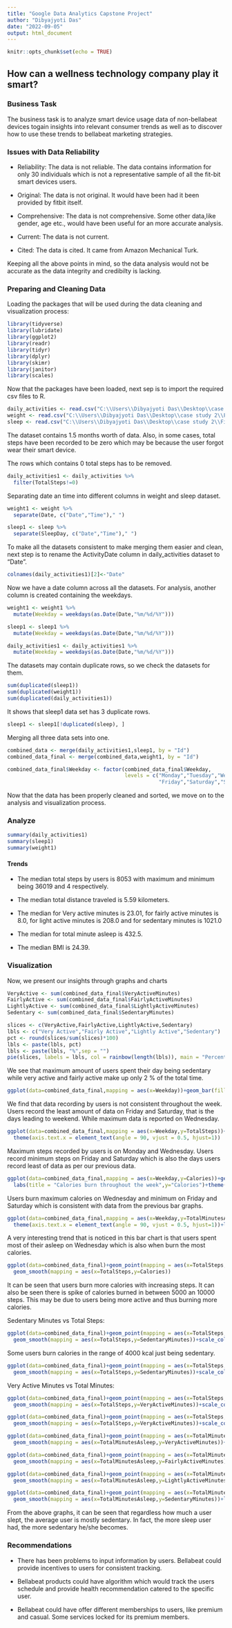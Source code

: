 ---
title: "Google Data Analytics Capstone Project"
author: "Dibyajyoti Das"
date: "2022-09-05"
output: html_document
---

```{r setup, include=FALSE}
knitr::opts_chunk$set(echo = TRUE)
```

## How can a wellness technology company play it smart?

### Business Task

The business task is to analyze smart device usage data of non-bellabeat devices togain insights into relevant consumer trends as well as to discover how to use these trends to bellabeat marketing strategies. 

### Issues with Data Reliability
  * Reliability: The data is not reliable. The data contains information for only 30 individuals   which is not a representative sample of all the fit-bit smart devices users.
  
  * Original: The data is not original. It would have been had it been provided by fitbit itself.
  
  * Comprehensive: The data is not comprehensive. Some other data,like gender, age etc., would have been useful for an more accurate analysis.
  
  * Current: The data is not current.
  
  * Cited: The data is cited. It came from Amazon Mechanical Turk.
  
Keeping all the above points in mind, so the data analysis would not be accurate as the data integrity and credibilty is lacking.

### Preparing and Cleaning Data

Loading the packages that will be used during the data cleaning and visualization process:

```{r message=FALSE, warning=FALSE}
library(tidyverse)
library(lubridate)
library(ggplot2)
library(readr)
library(tidyr)
library(dplyr)
library(skimr)
library(janitor)
library(scales)
```

Now that the packages have been loaded, next sep is to import the required csv files to R.

```{r}
daily_activities <- read.csv("C:\\Users\\Dibyajyoti Das\\Desktop\\case study 2\\Fitabase Data 4.12.16-5.12.16\\dailyActivity_merged.csv")
weight <- read.csv("C:\\Users\\Dibyajyoti Das\\Desktop\\case study 2\\Fitabase Data 4.12.16-5.12.16\\weightLogInfo_merged.csv")
sleep <- read.csv("C:\\Users\\Dibyajyoti Das\\Desktop\\case study 2\\Fitabase Data 4.12.16-5.12.16\\sleepDay_merged.csv")
```

The dataset contains 1.5 months worth of data. Also, in some cases, total steps have been recorded to be zero which may be because the user forgot wear their smart device.

The rows which contains 0 total steps has to be removed.

```{r}
daily_activities1 <- daily_activities %>% 
  filter(TotalSteps!=0)
```

Separating date an time into different columns in weight and sleep dataset.

```{r message=FALSE, warning=FALSE}
weight1 <- weight %>% 
  separate(Date, c("Date","Time")," ")

sleep1 <- sleep %>% 
  separate(SleepDay, c("Date","Time")," ")
```

To make all the datasets consistent to make merging them easier and clean, next step is to rename the ActivityDate column in daily_activities dataset to "Date".

```{r}
colnames(daily_activities1)[2]<-"Date"
```

Now we have a date column across all the datasets. For analysis, another column is created containing the weekdays.

```{r}
weight1 <- weight1 %>% 
  mutate(Weekday = weekdays(as.Date(Date,"%m/%d/%Y")))

sleep1 <- sleep1 %>% 
  mutate(Weekday = weekdays(as.Date(Date,"%m/%d/%Y")))

daily_activities1 <- daily_activities1 %>% 
  mutate(Weekday = weekdays(as.Date(Date,"%m/%d/%Y")))
```

The datasets may contain duplicate rows, so we check the datasets for them.

```{r}
sum(duplicated(sleep1))
sum(duplicated(weight1))
sum(duplicated(daily_activities1))
```

It shows that sleep1 data set has 3 duplicate rows.

```{r}
sleep1 <- sleep1[!duplicated(sleep), ]
```

Merging all three data sets into one.

```{r}
combined_data <- merge(daily_activities1,sleep1, by = "Id")
combined_data_final <- merge(combined_data,weight1, by = "Id")
```

```{r}
combined_data_final$Weekday <- factor(combined_data_final$Weekday,
                                      levels = c("Monday","Tuesday","Wednesday","Thursday",
                                                 "Friday","Saturday","Sunday"))
```

Now that the data has been properly cleaned and sorted, we move on to the analysis and visualization process.

### Analyze

```{r message=FALSE, warning=FALSE}
summary(daily_activities1)
summary(sleep1)
summary(weight1)
```

#### Trends

  * The median total steps by users is 8053 with maximum and minimum being 36019 and 4 respectively.
  
  * The median total distance traveled is 5.59 kilometers.
  
  * The median for Very active minutes is 23.01, for fairly active minutes is 8.0, for light active minutes is 208.0 and for sedentary minutes is 1021.0
  
  * The median for total minute asleep is 432.5.
  
  * The median BMI is 24.39.
  
### Visualization

Now, we present our insights through graphs and charts

```{r echo=FALSE}
VeryActive <- sum(combined_data_final$VeryActiveMinutes)
FairlyActive <- sum(combined_data_final$FairlyActiveMinutes)
LightlyActive <- sum(combined_data_final$LightlyActiveMinutes)
Sedentary <- sum(combined_data_final$SedentaryMinutes)

slices <- c(VeryActive,FairlyActive,LightlyActive,Sedentary)
lbls <- c("Very Active","Fairly Active","Lightly Active","Sedentary")
pct <- round(slices/sum(slices)*100)
lbls <- paste(lbls, pct)
lbls <- paste(lbls, "%",sep = "")
pie(slices, labels = lbls, col = rainbow(length(lbls)), main = "Percentage of Activity in Minutes")

```

We see that maximum amount of users spent their day being sedentary while very active and fairly active make up only 2 % of the total time.

```{r, echo=FALSE}
ggplot(data=combined_data_final,mapping = aes(x=Weekday))+geom_bar(fill="steelblue")+labs(title = "Data Recording during week")

```

We find that data recording by users is not consistent throughout the week. Users record the least amount of data on Friday and Saturday, that is the days leading to weekend. While maximum data is reported on Wednesday.

```{r, echo=FALSE}
ggplot(data=combined_data_final,mapping = aes(x=Weekday,y=TotalSteps))+geom_bar(stat='identity',fill='steelblue')+labs(title = "Steps throughout the week",y="Total steps")+
  theme(axis.text.x = element_text(angle = 90, vjust = 0.5, hjust=1))
```

Maximum steps recorded by users is on Monday and Wednesday. Users record minimum steps on Friday and Saturday which is also the days users record least of data as per our previous data.

```{r,echo=FALSE}
ggplot(data=combined_data_final,mapping = aes(x=Weekday,y=Calories))+geom_bar(stat='identity',fill="violet")+
  labs(title = "Calories burn throughout the week",y="Calories")+theme(axis.text.x = element_text(angle = 90, vjust = 0.5, hjust=1))

```

Users burn maximum calories on Wednesday and minimum on Friday and Saturday which is consistent with data from the previous bar graphs.

```{r,echo=FALSE}
ggplot(data=combined_data_final,mapping = aes(x=Weekday,y=TotalMinutesAsleep))+geom_bar(stat='identity',fill='red')+
  theme(axis.text.x = element_text(angle = 90, vjust = 0.5, hjust=1))+labs(title = "Total Minute Asleep",y="Total Minute Asleep")

```

A very interesting trend that is noticed in this bar chart is that users spent most of their asleep on Wednesday which is also when burn the most calories.

```{r, echo=FALSE}
ggplot(data=combined_data_final)+geom_point(mapping = aes(x=TotalSteps,y=Calories),color='red')+
  geom_smooth(mapping = aes(x=TotalSteps,y=Calories))
```

It can be seen that users burn more calories with increasing steps. It can also be seen there is spike of calories burned in between 5000 an 10000 steps. This may be due to users being more active and thus burning more calories.

Sedentary Minutes vs Total Steps:

```{r, echo=FALSE}
ggplot(data=combined_data_final)+geom_point(mapping = aes(x=TotalSteps,y=SedentaryMinutes,color=Calories))+
  geom_smooth(mapping = aes(x=TotalSteps,y=SedentaryMinutes))+scale_color_gradient(low="blue",high = "yellow")

```

Some users burn calories in the range of 4000 kcal just being sedentary.

```{r echo=FALSE, message=FALSE, warning=FALSE}
ggplot(data=combined_data_final)+geom_point(mapping = aes(x=TotalSteps,y=SedentaryMinutes,color=TotalDistance))+
  geom_smooth(mapping = aes(x=TotalSteps,y=SedentaryMinutes))+scale_color_gradient(low="blue",high = "yellow")
```

Very Active Minutes vs Total Minutes: 

```{r,echo=FALSE}
ggplot(data=combined_data_final)+geom_point(mapping = aes(x=TotalSteps,y=VeryActiveMinutes,color=Calories))+
  geom_smooth(mapping = aes(x=TotalSteps,y=VeryActiveMinutes))+scale_color_gradient(low="blue",high = "yellow")+labs(title = "Very Active Minutes vs Total Steps wrt Calories burned",x="Total Steps",y="Very Active Minutes")

```

```{r,echo=FALSE}
ggplot(data=combined_data_final)+geom_point(mapping = aes(x=TotalSteps,y=VeryActiveMinutes,color=TotalDistance))+
  geom_smooth(mapping = aes(x=TotalSteps,y=VeryActiveMinutes))+scale_color_gradient(low="blue",high = "yellow")+labs(title = "Very Active Minutes vs Total Steps wrt Total Distance",x="Total Steps", y="Very Active Minutes")

```

```{r,echo=FALSE}
ggplot(data=combined_data_final)+geom_point(mapping = aes(x=TotalMinutesAsleep,y=VeryActiveMinutes,color="VeryActiveMinutes"))+
  geom_smooth(mapping = aes(x=TotalMinutesAsleep,y=VeryActiveMinutes))+labs(title = "Relationship between Activity levels and Minutes Asleeep",x="Total Minutes Asleep",y="Very Active Minutes")
```

```{r,echo=FALSE}
ggplot(data=combined_data_final)+geom_point(mapping = aes(x=TotalMinutesAsleep,y=FairlyActiveMinutes,color="FairlyActiveMinutes"))+
  geom_smooth(mapping = aes(x=TotalMinutesAsleep,y=FairlyActiveMinutes))+labs(title = "Relationship between Activity levels and Minutes asleep",x="Total Minutes Asleep",y="Fairly Active Minutes")
```

```{r, echo=FALSE}
ggplot(data=combined_data_final)+geom_point(mapping = aes(x=TotalMinutesAsleep,y=LightlyActiveMinutes,color="LightlyActiveMinutes"))+
  geom_smooth(mapping = aes(x=TotalMinutesAsleep,y=LightlyActiveMinutes))+labs(title = "Relationship between Activity levels and Minutes asleep",x="Total Minutes Asleep",y="Lighly Active Minutes")
```

```{r,echo=FALSE}
ggplot(data=combined_data_final)+geom_point(mapping = aes(x=TotalMinutesAsleep,y=SedentaryMinutes,color="SedentaryMinutes"))+
  geom_smooth(mapping = aes(x=TotalMinutesAsleep,y=SedentaryMinutes))+labs(title = "Relationship between Activity levels and Minutes asleep",x="Total Minutes Asleep",y="Sedentary Minutes")

```

From the above graphs, it can be seen that regardless how much a user slept, the average user is mostly sedentary. In fact, the more sleep user had, the more sedentary he/she becomes.

### Recommendations

  * There has been problems to input information by users. Bellabeat could provide incentives to users for consistent tracking.
  
  * Bellabeat products could have algorithm which would track the users schedule and provide health recommendation catered to the specific user.
  
  * Bellabeat could have offer different memberships to users, like premium and casual. Some services locked for its premium members.
